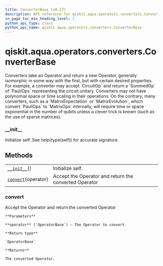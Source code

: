 ```yaml
---
title: ConverterBase (v0.27)
description: API reference for qiskit.aqua.operators.converters.ConverterBase in qiskit v0.27
in_page_toc_min_heading_level: 1
python_api_type: class
python_api_name: qiskit.aqua.operators.converters.ConverterBase
---
```


<span id="qiskit-aqua-operators-converters-converterbase" />

# qiskit.aqua.operators.converters.ConverterBase

<Class id="qiskit.aqua.operators.converters.ConverterBase" isDedicatedPage={true} github="https://github.com/qiskit-community/qiskit-aqua/tree/stable/0.9/qiskit/aqua/operators/converters/converter_base.py" signature="ConverterBase" modifiers="class">
  Converters take an Operator and return a new Operator, generally isomorphic in some way with the first, but with certain desired properties. For example, a converter may accept `CircuitOp` and return a `SummedOp` of `PauliOps` representing the circuit unitary. Converters may not have polynomial space or time scaling in their operations. On the contrary, many converters, such as a `MatrixExpectation` or `MatrixEvolution`, which convert `PauliOps` to `MatrixOps` internally, will require time or space exponential in the number of qubits unless a clever trick is known (such as the use of sparse matrices).

  ### \_\_init\_\_

  <Function id="qiskit.aqua.operators.converters.ConverterBase.__init__" signature="__init__()">
    Initialize self. See help(type(self)) for accurate signature.
  </Function>

  ## Methods

  |                                                                                                                                         |                                                       |
  | --------------------------------------------------------------------------------------------------------------------------------------- | ----------------------------------------------------- |
  | [`__init__`](#qiskit.aqua.operators.converters.ConverterBase.__init__ "qiskit.aqua.operators.converters.ConverterBase.__init__")()      | Initialize self.                                      |
  | [`convert`](#qiskit.aqua.operators.converters.ConverterBase.convert "qiskit.aqua.operators.converters.ConverterBase.convert")(operator) | Accept the Operator and return the converted Operator |

  ### convert

  <Function id="qiskit.aqua.operators.converters.ConverterBase.convert" signature="convert(operator)" modifiers="abstract">
    Accept the Operator and return the converted Operator

    **Parameters**

    **operator** (`OperatorBase`) – The Operator to convert.

    **Return type**

    `OperatorBase`

    **Returns**

    The converted Operator.
  </Function>
</Class>

